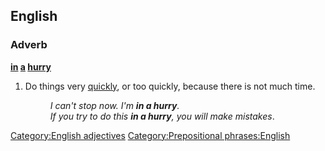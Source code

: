 ==English==

===Adverb===
'''[[in]] [[a]] [[hurry]]'''

#Do things very [[quickly]], or too quickly, because there is not much time.
#:''I can't stop now. I'm '''in a hurry'''.''
#:''If you try to do this '''in a hurry''', you will make mistakes''.

[[Category:English adjectives]]
[[Category:Prepositional phrases:English]]